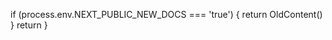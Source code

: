 

  if (process.env.NEXT_PUBLIC_NEW_DOCS === 'true') {
    return OldContent()
  }
  return <Layout meta={meta} children={children} />
}

